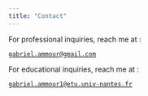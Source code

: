 ```yaml
---
title: "Contact"
---
```


For professional inquiries, reach me at :

[`gabriel.ammour@gmail.com`](gabriel.ammour@gmail.com)

For educational inquiries, reach me at :

[`gabriel.ammour1@etu.univ-nantes.fr`](gabriel.ammour1@etu.univ-nantes.fr)
